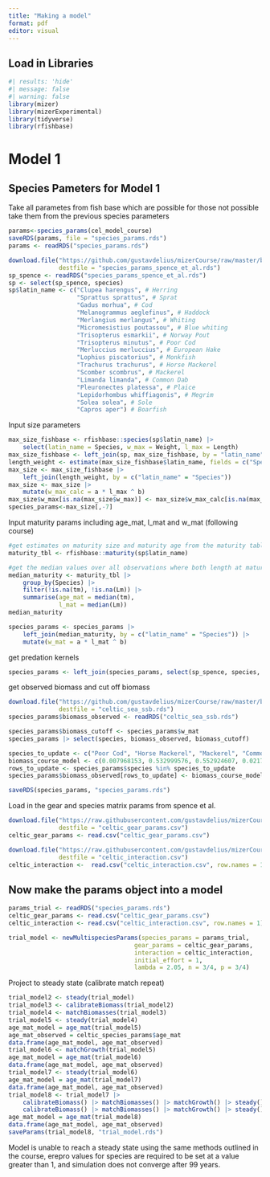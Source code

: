 ```yaml
---
title: "Making a model"
format: pdf
editor: visual
---
```


## Load in Libraries

```r
#| results: 'hide'
#| message: false
#| warning: false
library(mizer)
library(mizerExperimental)
library(tidyverse)
library(rfishbase)
```

# Model 1

## Species Pameters for Model 1

Take all parametes from fish base which are possible for those not possible take them from the previous species parameters

```r
params<-species_params(cel_model_course)
saveRDS(params, file = "species_params.rds")
params <- readRDS("species_params.rds")

download.file("https://github.com/gustavdelius/mizerCourse/raw/master/build/species_params_spence_et_al.rds",
              destfile = "species_params_spence_et_al.rds")
sp_spence <- readRDS("species_params_spence_et_al.rds")
sp <- select(sp_spence, species)
sp$latin_name <- c("Clupea harengus", # Herring
                   "Sprattus sprattus", # Sprat
                   "Gadus morhua", # Cod
                   "Melanogrammus aeglefinus", # Haddock
                   "Merlangius merlangus", # Whiting
                   "Micromesistius poutassou", # Blue whiting
                   "Trisopterus esmarkii", # Norway Pout
                   "Trisopterus minutus", # Poor Cod
                   "Merluccius merluccius", # European Hake
                   "Lophius piscatorius", # Monkfish
                   "Trachurus trachurus", # Horse Mackerel
                   "Scomber scombrus", # Mackerel
                   "Limanda limanda", # Common Dab
                   "Pleuronectes platessa", # Plaice
                   "Lepidorhombus whiffiagonis", # Megrim
                   "Solea solea", # Sole
                   "Capros aper") # Boarfish
```

Input size parameters

```r
max_size_fishbase <- rfishbase::species(sp$latin_name) |>
    select(latin_name = Species, w_max = Weight, l_max = Length)
max_size_fishbase <- left_join(sp, max_size_fishbase, by = "latin_name")
length_weight <- estimate(max_size_fishbase$latin_name, fields = c("Species", "a", "b"))
max_size <- max_size_fishbase |>
    left_join(length_weight, by = c("latin_name" = "Species"))
max_size <- max_size |>
    mutate(w_max_calc = a * l_max ^ b)
max_size$w_max[is.na(max_size$w_max)] <- max_size$w_max_calc[is.na(max_size$w_max)]
species_params<-max_size[,-7]
```

Input maturity params including age_mat, l_mat and w_mat (following course)

```r
#get estimates on maturity size and maturity age from the maturity table on fish base
maturity_tbl <- rfishbase::maturity(sp$latin_name)

#get the median values over all observations where both length at maturity and age at maturity are given
median_maturity <- maturity_tbl |>
    group_by(Species) |>
    filter(!is.na(tm), !is.na(Lm)) |>
    summarise(age_mat = median(tm),
              l_mat = median(Lm))
median_maturity

species_params <- species_params |>
    left_join(median_maturity, by = c("latin_name" = "Species")) |>
    mutate(w_mat = a * l_mat ^ b)
```

get predation kernels

```r
species_params <- left_join(species_params, select(sp_spence, species, beta, sigma))
```

get observed biomass and cut off biomass

```r

download.file("https://github.com/gustavdelius/mizerCourse/raw/master/build/celtic_sea_ssb.rds",
              destfile = "celtic_sea_ssb.rds")
species_params$biomass_observed <- readRDS("celtic_sea_ssb.rds")

species_params$biomass_cutoff <- species_params$w_mat
species_params |> select(species, biomass_observed, biomass_cutoff)

species_to_update <- c("Poor Cod", "Horse Mackerel", "Mackerel", "Common Dab", "Boarfish")
biomass_course_model <- c(0.007968153, 0.532999576, 0.552924607, 0.021766977, 0.151676286)
rows_to_update <- species_params$species %in% species_to_update
species_params$biomass_observed[rows_to_update] <- biomass_course_model

saveRDS(species_params, "species_params.rds")
```

Load in the gear and species matrix params from spence et al.

```r
download.file("https://raw.githubusercontent.com/gustavdelius/mizerCourse/master/build/celtic_gear_params.csv",
              destfile = "celtic_gear_params.csv")
celtic_gear_params <- read.csv("celtic_gear_params.csv")

download.file("https://raw.githubusercontent.com/gustavdelius/mizerCourse/master/build/celtic_interaction.csv",
              destfile = "celtic_interaction.csv")
celtic_interaction <-  read.csv("celtic_interaction.csv", row.names = 1)
```

## Now make the params object into a model

```r
params_trial <- readRDS("species_params.rds")
celtic_gear_params <- read.csv("celtic_gear_params.csv")
celtic_interaction <- read.csv("celtic_interaction.csv", row.names = 1)

trial_model <- newMultispeciesParams(species_params = params_trial,
                                   gear_params = celtic_gear_params,
                                   interaction = celtic_interaction, 
                                   initial_effort = 1,
                                   lambda = 2.05, n = 3/4, p = 3/4)
```

Project to steady state (calibrate match repeat)

```r
trial_model2 <- steady(trial_model)
trial_model3 <- calibrateBiomass(trial_model2)
trial_model4 <- matchBiomasses(trial_model3)
trial_model5 <- steady(trial_model4)
age_mat_model = age_mat(trial_model5)
age_mat_observed = celtic_species_params$age_mat
data.frame(age_mat_model, age_mat_observed)
trial_model6 <- matchGrowth(trial_model5)
age_mat_model = age_mat(trial_model6)
data.frame(age_mat_model, age_mat_observed)
trial_model7 <- steady(trial_model6) 
age_mat_model = age_mat(trial_model7)
data.frame(age_mat_model, age_mat_observed)
trial_model8 <- trial_model7 |>
    calibrateBiomass() |> matchBiomasses() |> matchGrowth() |> steady() |>
    calibrateBiomass() |> matchBiomasses() |> matchGrowth() |> steady() 
age_mat_model = age_mat(trial_model8)
data.frame(age_mat_model, age_mat_observed)
saveParams(trial_model8, "trial_model.rds")
```

Model is unable to reach a steady state using the same methods outlined in the course, erepro values for species are required to be set at a value greater than 1, and simulation does not converge after 99 years.
